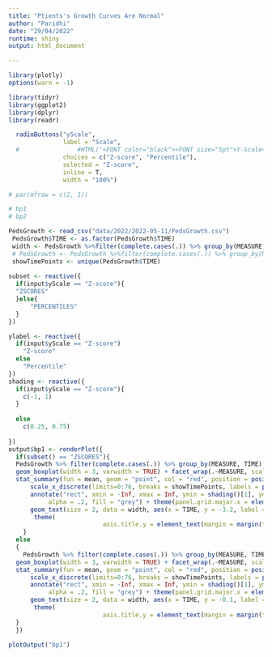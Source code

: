 ---
title: "Ptients's Growth Curves Are Normal"
author: "Paridhi"
date: "29/04/2022"
runtime: shiny
output: html_document

---

```{r setup, include=FALSE, echo=FALSE}

library(plotly)
options(warn = -1)

library(tidyr)
library(ggplot2)
library(dplyr)
library(readr)
```

```{r, echo = FALSE}
  radioButtons("yScale",
               label = "Scale",
  #                #HTML('<FONT color="black"><FONT size="5pt">Y-Scale</FONT></FONT><br> #<b>Your favorite color is red ?</b>'),
               choices = c("Z-score", "Percentile"),
               selected = "Z-score",
               inline = T,
               width = "100%")

# par(mfrow = c(2, 1))

# bp1
# bp2

```

```{r, echo = FALSE, include=FALSE}
PedsGrowth <- read_csv("data/2022/2022-05-11/PedsGrowth.csv")
 PedsGrowth$TIME <- as.factor(PedsGrowth$TIME)
 width <- PedsGrowth %>%filter(complete.cases(.)) %>% group_by(MEASURE, TIME, TRT) %>% count()
 # PedsGrowth <- PedsGrowth %>%filter(complete.cases(.)) %>% group_by(MEASURE, TIME) %>% mutate(ss = n())
 showTimePoints <- unique(PedsGrowth$TIME)
 
subset <- reactive({
  if(input$yScale == "Z-score"){
  "ZSCORES"
  }else{
      "PERCENTILES"
  }
})

ylabel <- reactive({
  if(input$yScale == "Z-score")
    "Z-score"
  else
    "Percentile"
})
shading <- reactive({
  if(input$yScale == "Z-score"){
    c(-1, 1)
  }
  
  else
    c(0.25, 0.75)
    
})
output$bp1 <- renderPlot({
  if(subset() == "ZSCORES"){
  PedsGrowth %>% filter(complete.cases(.)) %>% group_by(MEASURE, TIME) %>% ggplot(aes(x = TIME, y = ZSCORES, fill = TRT)) +          
  geom_boxplot(width = 3, varwidth = TRUE) + facet_wrap(.~MEASURE, scales="free_y", ncol=1) + theme_minimal() +
  stat_summary(fun = mean, geom = "point", col = "red", position = position_dodge(1.8)) +
      scale_x_discrete(limits=0:76, breaks = showTimePoints, labels = paste(showTimePoints, "Weeks")) + scale_y_discrete(limits=-3:3, breaks = seq(-3,3,1)) + 
      annotate("rect", xmin = -Inf, xmax = Inf, ymin = shading()[1], ymax = shading()[2], 
           alpha = .2, fill = "grey") + theme(panel.grid.major.x = element_blank()) +
      geom_text(size = 2, data = width, aes(x = TIME, y = -3.2, label = paste0("n = ", n)), position = position_dodge(5))+
       theme(
                          axis.title.y = element_text(margin = margin(t=0, r=20, b=0, l=10), size=10,face="bold"),axis.title.x = element_blank(), axis.text.x=element_text(size=10, margin = margin(t=15, r=0, b=0, l=0)), strip.text = element_text(size = 8)) 
    }
  else
  {
    PedsGrowth %>% filter(complete.cases(.)) %>% group_by(MEASURE, TIME) %>% ggplot(aes(x = TIME, y = PERCENTILES, fill = TRT)) +          
  geom_boxplot(width = 3, varwidth = TRUE) + facet_wrap(.~MEASURE, scales="free_y", ncol=1) + theme_minimal() +
  stat_summary(fun = mean, geom = "point", col = "red", position = position_dodge(1.8)) +
      scale_x_discrete(limits=0:76, breaks = showTimePoints, labels = paste(showTimePoints, "Weeks")) +
      annotate("rect", xmin = -Inf, xmax = Inf, ymin = shading()[1], ymax = shading()[2], 
           alpha = .2, fill = "grey") + theme(panel.grid.major.x = element_blank())+
      geom_text(size = 2, data = width, aes(x = TIME, y = -0.1, label = paste0("n = ", n)), position = position_dodge(5))+
       theme(
                          axis.title.y = element_text(margin = margin(t=0, r=20, b=0, l=10), size=10,face="bold"),axis.title.x = element_blank(), axis.text.x=element_text(size=10, margin = margin(t=15, r=0, b=0, l=0)), strip.text = element_text(size = 8)) 
  }
  })

```

```{r, echo = FALSE}
plotOutput("bp1")
```

